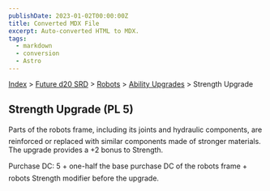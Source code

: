 ```yaml
---
publishDate: 2023-01-02T00:00:00Z
title: Converted MDX File
excerpt: Auto-converted HTML to MDX.
tags:
  - markdown
  - conversion
  - Astro
---
```


[Index](-index) > [Future d20 SRD](future-d20-srd-index) > [Robots](future-d20-srd-robots-index) > [Ability Upgrades](future-d20-srd-robots-ability-upgrades-index) > Strength Upgrade

## Strength Upgrade (PL 5)

Parts of the robots frame, including its joints and hydraulic components, are reinforced or replaced with similar components made of stronger materials. The upgrade provides a +2 bonus to Strength.

Purchase DC: 5 + one-half the base purchase DC of the robots frame + robots Strength modifier before the upgrade.
